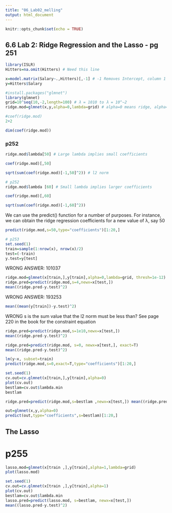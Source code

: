 ```yaml
---
title: "06_Lab02_melling"
output: html_document
---
```


```r
knitr::opts_chunk$set(echo = TRUE)
```

## 6.6 Lab 2: Ridge Regression and the Lasso - pg 251 ####


```r
library(ISLR)
Hitters=na.omit(Hitters) # Need this line

x=model.matrix(Salary~.,Hitters)[,-1] # -1 Removes Intercept, column 1 created by model.matrix
y=Hitters$Salary
```

```r
#install.packages("glmnet")
library(glmnet)
grid=10^seq(10,-2,length=100) # λ = 1010 to λ = 10^−2
ridge.mod=glmnet(x,y,alpha=0,lambda=grid) # alpha=0 means ridge, alpha=1 means Lasso
```

```r
#coef(ridge.mod)
2+2
```

```r
dim(coef(ridge.mod))
```
### p252
```r
ridge.mod$lambda[50] # Large lambda implies small coefficients
```

```r
coef(ridge.mod)[,50]
```
```r
sqrt(sum(coef(ridge.mod)[-1,50]^2)) # l2 norm
```

```r
# p252
ridge.mod$lambda [60] # Small lambda implies larger coefficients
```
```r
coef(ridge.mod)[,60]
```
```r
sqrt(sum(coef(ridge.mod)[-1,60]^2))
```

We can use the predict() function for a number of purposes. For instance, we can obtain the ridge regression coefficients for a new value of λ, say 50
```r
predict(ridge.mod,s=50,type="coefficients")[1:20,]
```

```r
# p253
set.seed(1)
train=sample(1:nrow(x), nrow(x)/2)
test=(-train)
y.test=y[test]
```

WRONG ANSWER: 101037
```r
ridge.mod=glmnet(x[train,],y[train],alpha=0,lambda=grid, thresh=1e-12)
ridge.pred=predict(ridge.mod,s=4,newx=x[test,])
mean((ridge.pred-y.test)^2)
```

WRONG ANSWER: 193253
```r
mean((mean(y[train])-y.test)^2)
```
WRONG
s is the sum value that the l2 norm must be less than?
See page 220 in the book for the constraint equation
```r
ridge.pred=predict(ridge.mod,s=1e10,newx=x[test,])
mean((ridge.pred-y.test)^2)
```

```r
ridge.pred=predict(ridge.mod, s=0, newx=x[test,], exact=T)
mean((ridge.pred-y.test)^2)
```

```r
lm(y~x, subset=train)
predict(ridge.mod,s=0,exact=T,type="coefficients")[1:20,]
```

```r
set.seed(1)
cv.out=cv.glmnet(x[train,],y[train],alpha=0)
plot(cv.out)
bestlam=cv.out$lambda.min
bestlam
```
```r
ridge.pred=predict(ridge.mod,s=bestlam ,newx=x[test,]) mean((ridge.pred-y.test)^2)
```
```r
out=glmnet(x,y,alpha=0)
predict(out,type="coefficients",s=bestlam)[1:20,]
```
## The Lasso
# p255

```r
lasso.mod=glmnet(x[train ,],y[train],alpha=1,lambda=grid)
plot(lasso.mod)
```

```r
set.seed(1)
cv.out=cv.glmnet(x[train ,],y[train],alpha=1)
plot(cv.out)
bestlam=cv.out$lambda.min
lasso.pred=predict(lasso.mod, s=bestlam, newx=x[test,])
mean((lasso.pred-y.test)^2)
```


